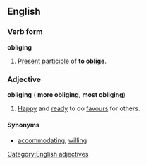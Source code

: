==English==
===Verb form===
'''obliging'''

#[[Present participle]] of '''to [[oblige]]'''.

===Adjective===
'''obliging''' ({{compar}} '''more obliging''', {{superl}} '''most obliging''')

#[[Happy]] and [[ready]] to do [[favour]]s for others.

====Synonyms====
*[[accommodating]], [[willing]]

[[Category:English adjectives]]